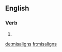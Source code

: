 ==English==

===Verb===
{{head|en|verb form}}

# {{en-third-person singular of|misalign}}

[[de:misaligns]]
[[fr:misaligns]]